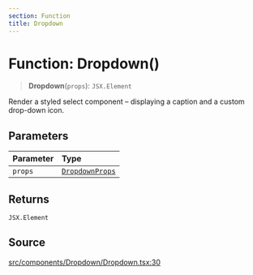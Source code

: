 ```yaml
---
section: Function
title: Dropdown
---
```


# Function: Dropdown()

> **Dropdown**(`props`): `JSX.Element`

Render a styled select component – displaying a caption and a custom
drop-down icon.

## Parameters

| Parameter | Type |
| :------ | :------ |
| `props` | [`DropdownProps`](/api/latest/interfaces/DropdownProps.mdx) |

## Returns

`JSX.Element`

## Source

[src/components/Dropdown/Dropdown.tsx:30](https://github.com/gpbl/react-day-picker/blob/a8bfa5451/src/components/Dropdown/Dropdown.tsx#L30)
